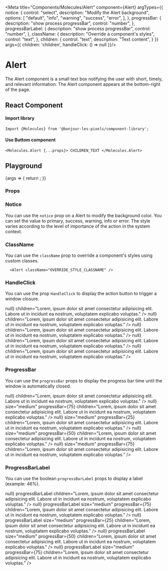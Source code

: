 
<Meta 
  title="Components/Molecules/Alert" 
  component={Alert}
  argTypes={{
    notice: {
      control: "select",
      description: "Modify the Alert background",
      options: [
        "default",
        "info",
        "warning",
        "success",
        "error",
      ],
    },
    progressBar: {
      description: "show process progressBar",
      control: "number",
    },
    progressBarLabel: {
      description: "show process progressBar",
      control: "number",
    },
    className: {
      description: "Override a component's styles",
      control: "text",
    },
    children: {
        control: "text",
        description: "Text content",
    }
  }}
  args={{
    children: 'children',
    handleClick: () => null
  }}/>

# Alert

The Alert component is a small text box notifying the user with short, timely, and relevant information. 
The Alert component appears at the bottom-right of the page.

## React Component

#### Import library

```
Import {Molecules} from '@bonjour-les-pixels/component-library';
```

#### Use Buttom component

```
<Molecules.Alert {...props}> CHILDREN_TEXT </Molecules.Alert>
```

## Playground

<Canvas>
  <Story name="Alert">
    {args => {
      return <Alert {...args}  />;
    }}
  </Story>
</Canvas>

### Props

<ArgsTable story="Alert" />

### Notice

You can use the `notice` prop on a Alert to modify the background color. You can set the value to primary, success, warning, info or error. The style varies according to the level of importance of the action in the system context.

<Canvas>
  <Story name="Alert/Notice">
    <Alert
      size="medium"
      children="Lorem, ipsum dolor sit amet consectetur adipisicing elit. Labore ut in incidunt ea nostrum, voluptatem explicabo voluptas."
    />
    <Alert
      notice="success"
      size="medium"
      children="Lorem, ipsum dolor sit amet consectetur adipisicing elit. Labore ut in incidunt ea nostrum, voluptatem explicabo voluptas."
    />
    <Alert
      notice="info"
      size="medium"
      children="Lorem, ipsum dolor sit amet consectetur adipisicing elit. Labore ut in incidunt ea nostrum, voluptatem explicabo voluptas."
    />
    <Alert
      notice="error"
      size="medium"
      children="Lorem, ipsum dolor sit amet consectetur adipisicing elit. Labore ut in incidunt ea nostrum, voluptatem explicabo voluptas."
    />
    <Alert
      notice="warning"
      size="medium"
      children="Lorem, ipsum dolor sit amet consectetur adipisicing elit. Labore ut in incidunt ea nostrum, voluptatem explicabo voluptas."
    />
  </Story>
</Canvas>

### ClassName

You can use the `className` prop to override a component's styles using custom classes.

```
  <Alert className="OVERRIDE_STYLE_CLASSNAME" />
```

### HandleClick

You can use the prop `HandleClick` to display the action button to trigger a window closure.

<Canvas>
  <Story name="Alert/HandleClick">
    <Alert
      size="medium"
      handleClick={() => null}
      children="Lorem, ipsum dolor sit amet consectetur adipisicing elit. Labore ut in incidunt ea nostrum, voluptatem explicabo voluptas."
    />
    <Alert
      notice="success"
      size="medium"
      handleClick={() => null}
      children="Lorem, ipsum dolor sit amet consectetur adipisicing elit. Labore ut in incidunt ea nostrum, voluptatem explicabo voluptas."
    />
    <Alert
      notice="info"
      size="medium"
      handleClick={() => null}
      children="Lorem, ipsum dolor sit amet consectetur adipisicing elit. Labore ut in incidunt ea nostrum, voluptatem explicabo voluptas."
    />
    <Alert
      notice="error"
      size="medium"
      handleClick={() => null}
      children="Lorem, ipsum dolor sit amet consectetur adipisicing elit. Labore ut in incidunt ea nostrum, voluptatem explicabo voluptas."
    />
    <Alert
      notice="warning"
      size="medium"
      handleClick={() => null}
      children="Lorem, ipsum dolor sit amet consectetur adipisicing elit. Labore ut in incidunt ea nostrum, voluptatem explicabo voluptas."
    />
  </Story>
</Canvas>

### ProgressBar

You can use the `progressBar` props to display the progress bar time until the window is automatically closed.

<Canvas>
  <Story name="Alert/ProgressBar">
    <Alert
      size="medium"
      progressBar={10}
      handleClick={() => null}
      children="Lorem, ipsum dolor sit amet consectetur adipisicing elit. Labore ut in incidunt ea nostrum, voluptatem explicabo voluptas."
    />
    <Alert
      notice="success"
      handleClick={() => null}
      size="medium"
      progressBar={75}
      children="Lorem, ipsum dolor sit amet consectetur adipisicing elit. Labore ut in incidunt ea nostrum, voluptatem explicabo voluptas."
    />
    <Alert
      notice="info"
      handleClick={() => null}
      size="medium"
      progressBar={25}
      children="Lorem, ipsum dolor sit amet consectetur adipisicing elit. Labore ut in incidunt ea nostrum, voluptatem explicabo voluptas."
    />
    <Alert
      notice="error"
      handleClick={() => null}
      size="medium"
      progressBar={50}
      children="Lorem, ipsum dolor sit amet consectetur adipisicing elit. Labore ut in incidunt ea nostrum, voluptatem explicabo voluptas."
    />
    <Alert
      notice="warning"
      handleClick={() => null}
      size="medium"
      progressBar={75}
      children="Lorem, ipsum dolor sit amet consectetur adipisicing elit. Labore ut in incidunt ea nostrum, voluptatem explicabo voluptas."
    />
  </Story>
</Canvas>

### ProgressBarLabel

You can use the boolean `progressBarLabel` props to display a label (example: 46%).

<Canvas>
  <Story name="Alert/ProgressBarLabel">
    <Alert
      size="medium"
      progressBar={10}
      handleClick={() => null}
      progressBarLabel
      children="Lorem, ipsum dolor sit amet consectetur adipisicing elit. Labore ut in incidunt ea nostrum, voluptatem explicabo voluptas."
    />
    <Alert
      notice="success"
      handleClick={() => null}
      progressBarLabel
      size="medium"
      progressBar={75}
      children="Lorem, ipsum dolor sit amet consectetur adipisicing elit. Labore ut in incidunt ea nostrum, voluptatem explicabo voluptas."
    />
    <Alert
      notice="info"
      handleClick={() => null}
      progressBarLabel
      size="medium"
      progressBar={25}
      children="Lorem, ipsum dolor sit amet consectetur adipisicing elit. Labore ut in incidunt ea nostrum, voluptatem explicabo voluptas."
    />
    <Alert
      notice="error"
      handleClick={() => null}
      progressBarLabel
      size="medium"
      progressBar={50}
      children="Lorem, ipsum dolor sit amet consectetur adipisicing elit. Labore ut in incidunt ea nostrum, voluptatem explicabo voluptas."
    />
    <Alert
      notice="warning"
      handleClick={() => null}
      progressBarLabel
      size="medium"
      progressBar={75}
      children="Lorem, ipsum dolor sit amet consectetur adipisicing elit. Labore ut in incidunt ea nostrum, voluptatem explicabo voluptas."
    />
  </Story>
</Canvas>
